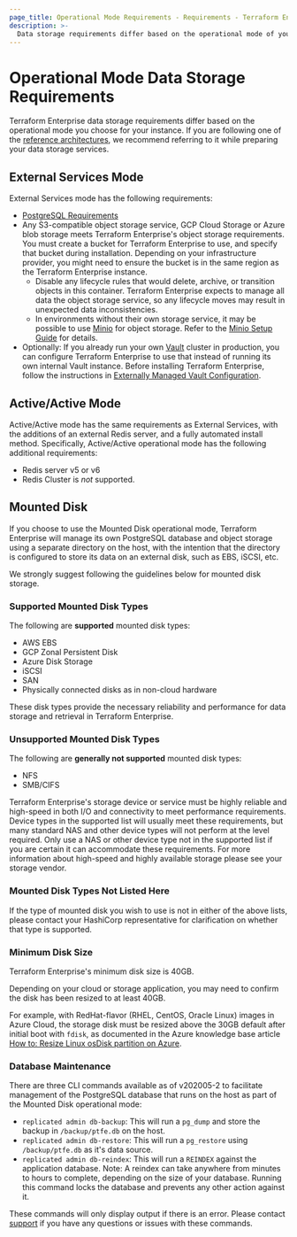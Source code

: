 ```yaml
---
page_title: Operational Mode Requirements - Requirements - Terraform Enterprise
description: >-
  Data storage requirements differ based on the operational mode of your Terraform Enterprise instance.
---
```


# Operational Mode Data Storage Requirements

Terraform Enterprise data storage requirements differ based on the operational mode you choose for your instance. If you are following one of the [reference architectures](/enterprise/before-installing/reference-architecture), we recommend referring to it while preparing your data storage services.

## External Services Mode

External Services mode has the following requirements:

  - [PostgreSQL Requirements](/enterprise/before-installing/data-storage-requirements/postgres-requirements)
  - Any S3-compatible object storage service, GCP Cloud Storage or Azure blob storage meets Terraform Enterprise's object storage requirements. You must create a bucket for Terraform Enterprise to use, and specify that bucket during installation. Depending on your infrastructure provider, you might need to ensure the bucket is in the same region as the Terraform Enterprise instance.
    - Disable any lifecycle rules that would delete, archive, or transition objects in this container. Terraform Enterprise expects to manage all data the object storage service, so any lifecycle moves may result in unexpected data inconsistencies.
    - In environments without their own storage service, it may be possible to use [Minio](https://min.io/) for object storage. Refer to the [Minio Setup Guide](/enterprise/before-installing/data-storage-requirements/minio-setup-guide) for details.
  - Optionally: If you already run your own [Vault](https://www.vaultproject.io/) cluster in production, you can configure Terraform Enterprise to use that instead of running its own internal Vault instance. Before installing Terraform Enterprise, follow the instructions in [Externally Managed Vault Configuration](/enterprise/before-installing/data-storage-requirements/vault).

## Active/Active Mode

Active/Active mode has the same requirements as External Services, with the additions of an external Redis server, and a fully automated install method. Specifically, Active/Active operational mode has the following additional requirements:

  - Redis server v5 or v6
  - Redis Cluster is _not_ supported.

## Mounted Disk

If you choose to use the Mounted Disk operational mode, Terraform Enterprise will manage its own PostgreSQL database and object storage using a separate directory on the host, with the intention that the directory is configured to store its data on an external disk, such as EBS, iSCSI, etc.

We strongly suggest following the guidelines below for mounted disk storage.

### Supported Mounted Disk Types

The following are **supported** mounted disk types:

* AWS EBS
* GCP Zonal Persistent Disk
* Azure Disk Storage
* iSCSI
* SAN
* Physically connected disks as in non-cloud hardware

These disk types provide the necessary reliability and performance for data storage and retrieval in Terraform Enterprise.

### Unsupported Mounted Disk Types

The following are **generally not supported** mounted disk types:

* NFS
* SMB/CIFS

Terraform Enterprise's storage device or service must be highly reliable and high-speed in both I/O and connectivity to meet performance requirements. Device types in the supported list will usually meet these requirements, but many standard NAS and other device types will not perform at the level required. Only use a NAS or other device type not in the supported list if you are certain it can accommodate these requirements.
For more information about high-speed and highly available storage please see your storage vendor.

### Mounted Disk Types Not Listed Here

If the type of mounted disk you wish to use is not in either of the above lists, please contact your HashiCorp representative for clarification on whether that type is supported.

### Minimum Disk Size

Terraform Enterprise's minimum disk size is 40GB.

Depending on your cloud or storage application, you may need to confirm the disk has been resized to at least 40GB.

For example, with RedHat-flavor (RHEL, CentOS, Oracle Linux) images in Azure Cloud, the storage disk must be resized above the 30GB default after initial boot with `fdisk`, as documented in the Azure knowledge base article [How to: Resize Linux osDisk partition on Azure](https://blogs.msdn.microsoft.com/linuxonazure/2017/04/03/how-to-resize-linux-osdisk-partition-on-azure/).

### Database Maintenance

There are three CLI commands available as of v202005-2 to facilitate management of the PostgreSQL database that runs on the host as part of the Mounted Disk operational mode:

* `replicated admin db-backup`: This will run a `pg_dump` and store the backup in `/backup/ptfe.db` on the host.
* `replicated admin db-restore`: This will run a `pg_restore` using `/backup/ptfe.db` as it's data source.
* `replicated admin db-reindex`: This will run a `REINDEX` against the application database. Note: A reindex can take anywhere from minutes to hours to complete, depending on the size of your database. Running this command locks the database and prevents any other action against it.

These commands will only display output if there is an error. Please contact [support](https://support.hashicorp.com) if you have any questions or issues with these commands.

